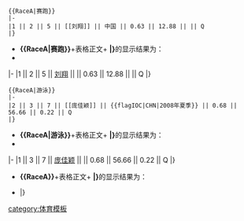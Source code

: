 <includeonly><!-- 在這裡加入模板的保護標識 --></includeonly><noinclude>{{template doc page viewed directly}}</noinclude>
<!-- 在本行下編輯模板說明 -->

<pre>{{RaceA|赛跑}}
|-
|1 || 2 || 5 || [[刘翔]] || 中国 || 0.63 || 12.88 || || Q
|}</pre>
*'''<nowiki>{{</nowiki>RaceA|赛跑<nowiki>}}</nowiki>'''+表格正文+ '''<nowiki>|}</nowiki>'''的显示结果为：
*{{RaceA|赛跑}}
|-
|1 || 2 || 5 || [[刘翔]] || {{flagIOC|CHN|2004年夏季}} || 0.63 || 12.88 || || Q
|}
<pre>{{RaceA|游泳}}
|-
|2 || 3 || 7 || [[庞佳颖]] || {{flagIOC|CHN|2008年夏季}} || 0.68 || 56.66 || 0.22 || Q
|}</pre>
*'''<nowiki>{{</nowiki>RaceA|游泳<nowiki>}}</nowiki>'''+表格正文+ '''<nowiki>|}</nowiki>'''的显示结果为：
*{{RaceA|游泳}}
|-
|1 || 3 || 7 || [[庞佳颖]] || {{flagIOC|CHN|2008年夏季}} || 0.68 || 56.66 || 0.22 || Q
|}
*'''<nowiki>{{</nowiki>RaceA<nowiki>}}</nowiki>'''+表格正文+ '''<nowiki>|}</nowiki>'''的显示结果为：
*{{RaceA}} |}
<includeonly>
<!-- 本行下加入模板的分類 -->

<!-- 本行下加入模板的跨語言鏈接 -->

</includeonly>

[[category:体育模板]]